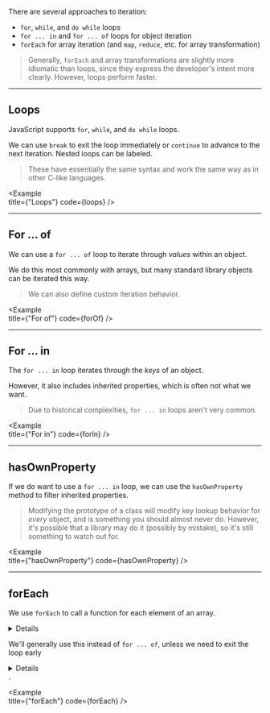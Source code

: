 
There are several approaches to iteration:

- `for`, `while`, and `do while` loops
- `for ... in` and `for ... of` loops for object iteration
- `forEach` for array iteration (and `map`, `reduce`, etc. for array transformation)

> Generally, `forEach` and array transformations are slightly more idiomatic than loops, since they express the developer's intent more clearly. However, loops perform faster.

---

## Loops

JavaScript supports `for`, `while`, and `do while` loops. 

We can use `break` to exit the loop immediately or `continue` to advance to the next iteration. Nested loops can be labeled.

> These have essentially the same syntax and work the same way as in other C-like languages.

<Example   
  title={"Loops"}
  code={loops}
/>

---

## For ... of

We can use a `for ... of` loop to iterate through _values_ within an object.

We do this most commonly with arrays, but many standard library objects can be iterated this way. 

> We can also define custom iteration behavior.

<Example   
  title={"For of"}
  code={forOf}
/>

---

## For ... in

The `for ... in` loop iterates through the _keys_ of an object.

However, it also includes inherited properties, which is often not what we want.

> Due to historical complexities, `for ... in` loops aren't very common.

<Example   
  title={"For in"}
  code={forIn}
/>

---

## hasOwnProperty

If we do want to use a `for ... in` loop, we can use the `hasOwnProperty` method to filter inherited properties.

> Modifying the prototype of a class will modify key lookup behavior for _every_ object, and is something you should almost never do. However, it's possible that a library may do it (possibly by mistake), so it's still something to watch out for.

<Example   
  title={"hasOwnProperty"}
  code={hasOwnProperty}
/>

---

## forEach

We use `forEach` to call a function for each element of an array. <Details>The function is also passed the element, the element's index, and the array itself.</Details>

We'll generally use this instead of `for ... of`, unless we need to exit the loop early<Details> (i.e. `break` doesn't exist in `forEach` loops)</Details>.

<Example   
  title={"forEach"}
  code={forEach}
/>